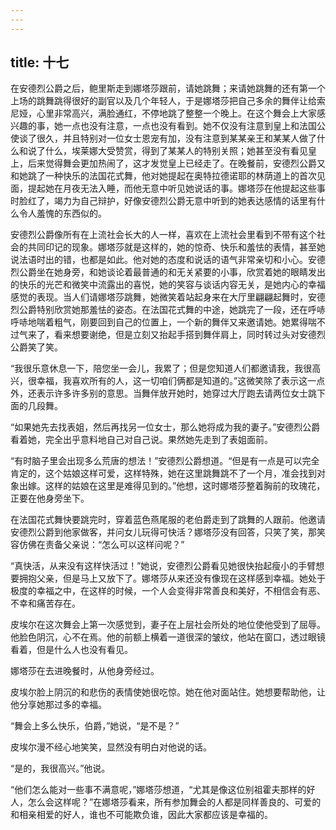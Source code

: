 ```yaml
---
---
---
```

title: 十七
---




在安德烈公爵之后，鲍里斯走到娜塔莎跟前，请她跳舞；来请她跳舞的还有第一个上场的跳舞跳得很好的副官以及几个年轻人，于是娜塔莎把自己多余的舞伴让给索尼娅，心里非常高兴，满脸通红，不停地跳了整整一个晚上。在这个舞会上大家感兴趣的事，她一点也没有注意，一点也没有看到。她不仅没有注意到皇上和法国公使谈了很久，并且特别对一位女士恩宠有加，没有注意到某某亲王和某某人做了什么和说了什么，埃莱娜大受赞赏，得到了某某人的特别关照；她甚至没有看见皇上，后来觉得舞会更加热闹了，这才发觉皇上已经走了。在晚餐前，安德烈公爵又和她跳了一种快乐的法国花式舞，他对她提起在奥特拉德诺耶的林荫道上的首次见面，提起她在月夜无法入睡，而他无意中听见她说话的事。娜塔莎在他提起这些事时脸红了，竭力为自己辩护，好像安德烈公爵无意中听到的她表达感情的话里有什么令人羞愧的东西似的。

安德烈公爵像所有在上流社会长大的人一样，喜欢在上流社会里看到不带有这个社会的共同印记的现象。娜塔莎就是这样的，她的惊奇、快乐和羞怯的表情，甚至她说法语时出的错，也都是如此。他对她的态度和说话的语气非常亲切和小心。安德烈公爵坐在她身旁，和她谈论着最普通的和无关紧要的小事，欣赏着她的眼睛发出的快乐的光芒和微笑中流露出的喜悦，她的笑容与谈话内容无关，是她内心的幸福感觉的表现。当人们请娜塔莎跳舞，她微笑着站起身来在大厅里翩翩起舞时，安德烈公爵特别欣赏她那羞怯的姿态。在法国花式舞的中途，她跳完了一段，还在呼哧呼哧地喘着粗气，刚要回到自己的位置上，一个新的舞伴又来邀请她。她累得喘不过气来了，看来想要谢绝，但是立刻又抬起手搭到舞伴肩上，同时转过头对安德烈公爵笑了笑。

“我很乐意休息一下，陪您坐一会儿，我累了；但是您知道人们都邀请我，我很高兴，很幸福，我喜欢所有的人，这一切咱们俩都是知道的。”这微笑除了表示这一点外，还表示许多许多别的意思。当舞伴放开她时，她穿过大厅跑去请两位女士跳下面的几段舞。

“如果她先去找表姐，然后再找另一位女士，那么她将成为我的妻子。”安德烈公爵看着她，完全出乎意料地自己对自己说。果然她先走到了表姐面前。

“有时脑子里会出现多么荒唐的想法！”安德烈公爵想道。“但是有一点是可以完全肯定的，这个姑娘这样可爱，这样特殊，她在这里跳舞跳不了一个月，准会找到对象出嫁。这样的姑娘在这里是难得见到的。”他想，这时娜塔莎整着胸前的玫瑰花，正要在他身旁坐下。

在法国花式舞快要跳完时，穿着蓝色燕尾服的老伯爵走到了跳舞的人跟前。他邀请安德烈公爵到他家做客，并问女儿玩得可快活？娜塔莎没有回答，只笑了笑，那笑容仿佛在责备父亲说：“怎么可以这样问呢？”

“真快活，从来没有这样快活过！”她说，安德烈公爵看见她很快抬起瘦小的手臂想要拥抱父亲，但是马上又放下了。娜塔莎从来还没有像现在这样感到幸福。她处于极度的幸福之中，在这样的时候，一个人会变得非常善良和美好，不相信会有恶、不幸和痛苦存在。

皮埃尔在这次舞会上第一次感觉到，妻子在上层社会所处的地位使他受到了屈辱。他脸色阴沉，心不在焉。他的前额上横着一道很深的皱纹，他站在窗口，透过眼镜看着，但是什么人也没有看见。

娜塔莎在去进晚餐时，从他身旁经过。

皮埃尔脸上阴沉的和悲伤的表情使她很吃惊。她在他对面站住。她想要帮助他，让他分享她那过多的幸福。

“舞会上多么快乐，伯爵，”她说，“是不是？”

皮埃尔漫不经心地笑笑，显然没有明白对他说的话。

“是的，我很高兴。”他说。

“他们怎么能对一些事不满意呢，”娜塔莎想道，“尤其是像这位别祖霍夫那样的好人，怎么会这样呢？”在娜塔莎看来，所有参加舞会的人都是同样善良的、可爱的和相亲相爱的好人，谁也不可能欺负谁，因此大家都应该是幸福的。